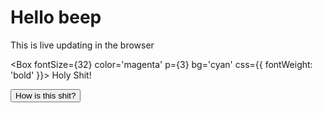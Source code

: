 
# Hello beep

This is live updating in the browser

<Box
  fontSize={32}
  color='magenta'
  p={3}
  bg='cyan'
  css={{
    fontWeight: 'bold'
  }}>
  Holy Shit!
</Box>

<button>How is this shit?</button>
